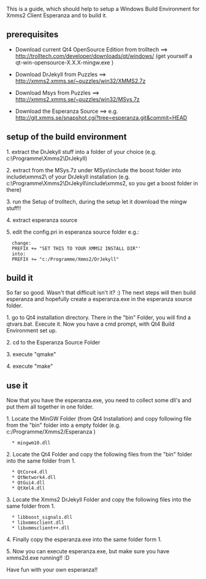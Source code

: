 This is a guide, which should help to setup a Windows Build Environment for Xmms2 Client Esperanza and to build it.

== prerequisites ==
* Download current Qt4 OpenSource Edition from trolltech ==> http://trolltech.com/developer/downloads/qt/windows/ (get yourself a qt-win-opensource-X.X.X-mingw.exe )

* Download DrJekyll from Puzzles ==> http://xmms2.xmms.se/~puzzles/win32/XMMS2.7z

* Download Msys from Puzzles ==> http://xmms2.xmms.se/~puzzles/win32/MSys.7z

* Download the Esperanza Source ==> e.g. http://git.xmms.se/snapshot.cgi?tree=esperanza.git&commit=HEAD




== setup of the build environment ==
1. extract the DrJekyll stuff into a folder of your choice (e.g. c:\Programme\Xmms2\DrJekyll)

2. extract from the MSys.7z under MSys\include the boost folder into include\xmms2\ of your DrJekyll installation (e.g. c:\Programme\Xmms2\DrJekyll\include\xmms2, so you get a boost folder in there)

3. run the Setup of trolltech, during the setup let it download the mingw stuff!!

4. extract esperanza source

5. edit the config.pri in esperanza source folder e.g.:
   change:
   PREFIX += "SET THIS TO YOUR XMMS2 INSTALL DIR"'
   into:
   PREFIX += "c:/Programme/Xmms2/DrJekyll"




== build it ==
So far so good. Wasn't that difficult isn't it? :)
The next steps will then build esperanza and hopefully create a esperanza.exe in the esperanza source folder.

1. go to Qt4 installation directory. There in the "bin" Folder, you will find a qtvars.bat. Execute it. Now you have a cmd prompt, with Qt4 Build Environment set up.

2. cd to the Esperanza Source Folder

3. execute "qmake"

4. execute "make"




== use it ==
Now that you have the esperanza.exe, you need to collect some dll's and put them all together in one folder.

1. Locate the MinGW Folder (from Qt4 Installation) and copy following file from the "bin" folder into a empty folder (e.g. c:/Programme/Xmms2/Esperanza )
   * mingwm10.dll

2. Locate the Qt4 Folder and copy the following files from the "bin" folder into the same folder from 1.
   * QtCore4.dll
   * QtNetwork4.dll
   * QtGui4.dll
   * QtXml4.dll

3. Locate the Xmms2 DrJekyll Folder and copy the following files into the same folder from 1.
   * libboost_signals.dll
   * libxmmsclient.dll
   * libxmmsclient++.dll

4. Finally copy the esperanza.exe into the same folder form 1.

5. Now you can execute esperanza.exe, but make sure you have xmms2d.exe running!! :D






Have fun with your own esperanza!!
